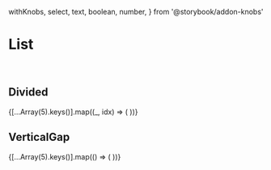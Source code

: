   withKnobs,
  select,
  text,
  boolean,
  number,
} from '@storybook/addon-knobs'

<Meta title="List" decorators={[withKnobs]} />

# List

<br />

## Divided

<Preview>
  <Story name="divided">
    <List divided clearing dividedColor={text('구분선 색상', '#f5f5f5')}>
      {[...Array(5).keys()].map((_, idx) => (
        <Container 
          key={idx} 
          margin={{top: 10, bottom: 10}} 
          noDivider={boolean('라인 생략', false) && idx % 2 === 0}
        >
          <List.Item>
            <ColorBox color="blue" />
          </List.Item>
        </Container>
      ))}
     </List>
  </Story>
</Preview>

## VerticalGap

<Preview>
  <Story name="verticalGap">
    <List clearing verticalGap={(number('verticalGap', 20))}>
      {[...Array(5).keys()].map(() => (
        <List.Item>
          <ColorBox color="blue" />
        </List.Item>
      ))}
    </List>
  </Story>
</Preview>
